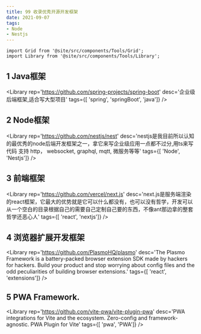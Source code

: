 ```yaml
---
title: 99 收录优秀开源开发框架
date: 2021-09-07
tags:
- Node
- Nestjs
---
```


```mdx-code-block
import Grid from '@site/src/components/Tools/Grid';
import Library from '@site/src/components/Tools/Library';
```
## 1 Java框架

<Grid>

<Library
rep='https://github.com/spring-projects/spring-boot'
desc='企业级后端框架,适合写大型项目'
tags={[ 'spring', 'springBoot', 'java']}
/>

</Grid>

## 2 Node框架

<Grid>

<Library
rep='https://github.com/nestjs/nest'
desc='nestjs是我目前所以认知的最优秀的node后端开发框架之一，拿它来写企业级应用一点都不过分,用ts来写代码 支持 http， websocket,
graphql, mqtt, 微服务等等'
tags={[ 'Node', 'Nestjs']}
/>

</Grid>

## 3 前端框架

<Grid>

<Library
rep='https://github.com/vercel/next.js'
desc='next.js是服务端渲染的react框架，它最大的优势就是它可以什么都没有，也可以没有哲学，开发可以从一个空白的目录根据自己的需要自己定制自己要的东西，不像ant那边拿的整套哲学还恶心人'
tags={[ 'react', 'nextjs']}
/>

</Grid>

## 4 浏览器扩展开发框架

<Grid>

<Library
rep='https://github.com/PlasmoHQ/plasmo'
desc='The Plasmo Framework is a battery-packed browser extension SDK made by hackers for hackers. Build your product and stop worrying about config files and the odd peculiarities of building browser extensions.'
tags={[ 'react', 'extensions']}
/>

</Grid>

## 5 PWA Framework.


<Grid>

<Library
rep='https://github.com/vite-pwa/vite-plugin-pwa'
desc='PWA integrations for Vite and the ecosystem. Zero-config and framework-agnostic. PWA Plugin for Vite'
tags={[ 'pwa', 'PWA']}
/>

</Grid>


